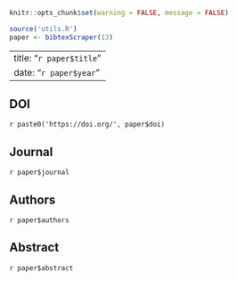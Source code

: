 ```r
knitr::opts_chunk$set(warning = FALSE, message = FALSE) 
```
```r
source('utils.R')
paper <- bibtexScraper(13)
```

---
title: "`r paper$title`"
date: "`r paper$year`"
---
## DOI
`r paste0('https://doi.org/', paper$doi)`

## Journal
`r paper$journal`

## Authors 
`r paper$authors`

## Abstract
`r paper$abstract`